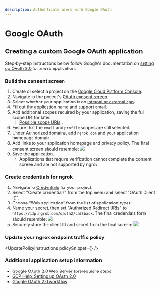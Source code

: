 ```yaml
---
description: Authenticate users with Google OAuth
---
```



# Google OAuth

## Creating a custom Google OAuth application

Step-by-step instructions below follow Google's documentation on [setting up OAuth 2.0](https://support.google.com/cloud/answer/6158849?hl=en) for a web application.

### Build the consent screen

1.  Create or select a project on the [Google Cloud Platform Console](https://console.cloud.google.com).
2.  Navigate to the project's [OAuth consent screen](https://console.developers.google.com/apis/credentials/consent).
3.  Select whether your application is an [internal or external app](https://support.google.com/cloud/answer/6158849?hl=en#public-and-internal).
4.  Fill out the application name and support email.
5.  Add additional scopes required by your application, saving the full scope URI for later.
    - [Possible scope URIs](https://developers.google.com/identity/protocols/oauth2/scopes)
      .
6.  Ensure that the `email` and `profile` scopes are still selected.
7.  Under Authorized domains, add `ngrok.com` and your application homepage domain.
8.  Add links to your application homepage and privacy policy. The final consent screen should resemble: ![](/img/howto/oauth/1-google-consent_screen_complete.png)
9.  Save the application.
    - Applications that require verification cannot complete the consent screen and are not supported by ngrok.

### Create credentials for ngrok

1.  Navigate to [Credentials](https://console.cloud.google.com/apis/credentials) for your project.
2.  Select "Create credentials" from the top menu and select "OAuth Client ID".
3.  Choose "Web application" from the list of application types.
4.  Name your secret, then set "Authorized Redirect URIs" to `https://idp.ngrok.com/oauth2/callback`. The final credentials form should resemble: ![](/img/howto/oauth/2-google-create_client_id.png)
5.  Securely store the client ID and secret from the final screen: ![](/img/howto/oauth/3-google-client_id_and_secret.png)

### Update your ngrok endpoint traffic policy

<UpdatePolicyInstructions policySnippet={<Google />} />

### Additional application setup information

- [Google OAuth 2.0 Web Server](https://developers.google.com/identity/protocols/oauth2/web-server) (prerequisite steps)
- [GCP Help: Setting up OAuth 2.0](https://support.google.com/cloud/answer/6158849?hl=en)
- [Google OAuth 2.0 workflow](https://developers.google.com/identity/protocols/oauth2)
